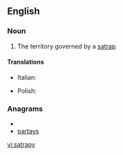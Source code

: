 ==English==

===Noun===
{{en-noun|satrapies}}

# The territory governed by a [[satrap]].

====Translations====
{{trans-top|}}
* Italian: {{t-|it|satrapia|f}}
{{trans-mid}}
* Polish: {{t-|pl|satrapia|f}}
{{trans-bottom}}

===Anagrams===
* {{alphagram|aaprsty}}
* [[partays#English|partays]]

[[vi:satrapy]]